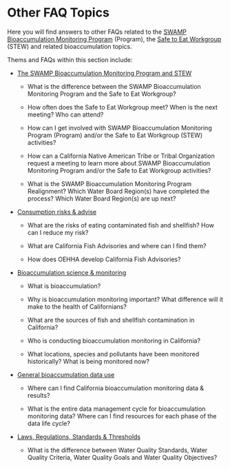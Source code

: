 # Other FAQ Topics {.unnumbered}

Here you will find answers to other FAQs related to the [SWAMP Bioaccumulation Monitoring Program](https://www.waterboards.ca.gov/water_issues/programs/swamp/bioaccumulation_monitoring.html) (Program), the [Safe to Eat Workgroup](https://mywaterquality.ca.gov/monitoring_council/bioaccumulation_oversight_group/index.html) (STEW) and related bioaccumulation topics.

Thems and FAQs within this section include:

-   [The SWAMP Bioaccumulation Monitoring Program and STEW](https://cawaterboarddatacenter.github.io/stew-faq/swamp-stew.html)

    -   What is the difference between the SWAMP Bioaccumulation Monitoring Program and the Safe to Eat Workgroup?

    -   How often does the Safe to Eat Workgroup meet? When is the next meeting? Who can attend?

    -   How can I get involved with SWAMP Bioaccumulation Monitoring Program (Program) and/or the Safe to Eat Workgroup (STEW) activities?

    -   How can a California Native American Tribe or Tribal Organization request a meeting to learn more about SWAMP Bioaccumulation Monitoring Program and/or the Safe to Eat Workgroup activities?

    -   What is the SWAMP Bioaccumulation Monitoring Program Realignment? Which Water Board Region(s) have completed the process? Which Water Board Region(s) are up next?

-   [Consumption risks & advise](https://cawaterboarddatacenter.github.io/stew-faq/advise.html)

    -   What are the risks of eating contaminated fish and shellfish? How can I reduce my risk?

    -   What are California Fish Advisories and where can I find them?

    -   How does OEHHA develop California Fish Advisories?

-   [Bioaccumulation science & monitoring](https://cawaterboarddatacenter.github.io/stew-faq/science.html)

    -   What is bioaccumulation?

    -   Why is bioaccumulation monitoring important? What difference will it make to the health of Californians?

    -   What are the sources of fish and shellfish contamination in California?

    -   Who is conducting bioaccumulation monitoring in California?

    -   What locations, species and pollutants have been monitored historically? What is being monitored now?

-   [General bioaccumulation data use](https://cawaterboarddatacenter.github.io/stew-faq/data-use-faq.html)

    -   Where can I find California bioaccumulation monitoring data & results?

    -   What is the entire data management cycle for bioaccumulation monitoring data? Where can I find resources for each phase of the data life cycle?

-   [Laws, Regulations, Standards & Thresholds](https://cawaterboarddatacenter.github.io/stew-faq/regs.html)

    -   What is the difference between Water Quality Standards, Water Quality Criteria, Water Quality Goals and Water Quality Objectives?
